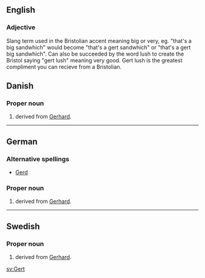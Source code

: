 ==English==
{{rfc-split| — This belongs at [[gert]]}}
===Adjective===

Slang term used in the Bristolian accent meaning big or very, eg. "that's a big sandwhich" would become "that's a gert sandwhich" or "that's a gert big sandwhich". Can also be succeeded by the word lush to create the Bristol saying "gert lush" meaning very good. Gert lush is the greatest compliment you can recieve from a Bristolian.

==Danish==

===Proper noun===
{{infl|da|proper noun}}

# {{given name|male||da:}} derived from [[Gerhard]].

----

==German==

===Alternative spellings===
*[[Gerd]]

===Proper noun===
{{infl|de|proper noun}}

# {{given name|male||de:}} derived from [[Gerhard]]. 

----

==Swedish==

===Proper noun===
{{infl|sv|proper noun}}

# {{given name|male||sv:}} derived from [[Gerhard]].

[[sv:Gert]]